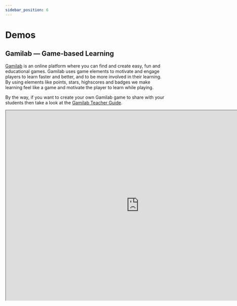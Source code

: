 ```yaml
---
sidebar_position: 6
---
```


# Demos

## Gamilab &mdash; Game-based Learning

[Gamilab](https://gamilab.com/) is an online platform where you can find and create easy, fun and educational games. Gamilab uses game elements to motivate and engage players to learn faster and better, and to be more involved in their learning. By using elements like points, stars, highscores and badges we make learning feel like a game and motivate the player to learn while playing.

By the way, if you want to create your own Gamilab game to share with your students then take a look at the [Gamilab Teacher Guide](/docs/product/teacherGuides/gamilab-teacher-guide).

<iframe
  class="edlib-iframe"
  title="Test your gamification knowledge"
  width="840"
  height="600"
  src="https://gamilab.com/play/01f9e063-d44f-47be-a4e1-6199de06929c/embed"
/>
<br />
<em>Gamilab game: Test Your Gamification Knowledge</em>
<br />
<br />

With Edlib, Gamilab can use [H5P-based content](https://h5p.org/content-types-and-applications) for in-game exercises. For example, in the game above, different H5P-based content types are used, including [Multiple Choice](https://h5p.org/multichoice), [Fill in the Blanks](https://h5p.org/fill-in-the-blanks) and [Find the Hotspot](https://h5p.org/image-hotspot-question).

:::tip
To actually play the game above, provide a nickname and click on the Continue button and follow the instructions. Good luck! :wink:
:::

## Edstep &mdash; A Platform to Learn and Teach 

[Edstep](http://edstep.com) is an online platform that allows you to learn new things or teach others by taking or creating fun and exciting, interactive web courses while easily collaborating and sharing resources with others in real time.

<iframe
  class="edlib-iframe"
  title="Test your knowledge of the gaming industry"
  width="840"
  height="1170"
  src="https://edstep.com/69940c5f-17c1-4ec0-b25a-c2a8ec085c1f"
/>
<br />
<em>Edstep course: Test your knowledge of the gaming industry</em>
<br />
<br />
Edstep, via Edlib, uses H5P-based content for in-course interactive exercises.
<br />
<br />

:::tip
Click on the green Start Course button to actually take the course. Logging in is not required.
:::